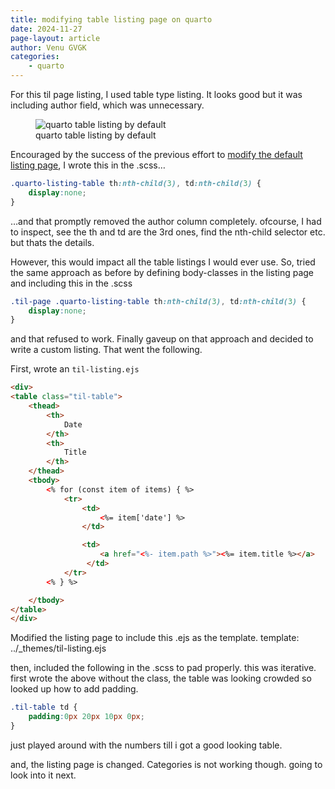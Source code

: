 ```yaml
---
title: modifying table listing page on quarto
date: 2024-11-27
page-layout: article
author: Venu GVGK
categories:
    - quarto
---
```

For this til page listing, I used table type listing. It looks good but it was including author field, which was unnecessary.

::: {.column-margin}

![quarto table listing by default](table-listing-with-author.jpg){.border}

:::

Encouraged by the success of the previous effort to [modify the default listing page](https://venugvgk.github.io/til/quarto/quarto-modify-listing-page.html), I wrote this in the .scss...

```css
.quarto-listing-table th:nth-child(3), td:nth-child(3) {
    display:none;
}

```
...and that promptly removed the author column completely.
ofcourse, I had to inspect, see the th and td are the 3rd ones, find the nth-child selector etc. but thats the details.

However, this would impact all the table listings I would ever use. So, tried the same approach as before by defining body-classes in the listing page and including this in the .scss

```css
.til-page .quarto-listing-table th:nth-child(3), td:nth-child(3) {
    display:none;
}
```
and that refused to work. Finally gaveup on that approach and decided to write a custom listing. That went the following.

First, wrote an `til-listing.ejs`

```html
<div>
<table class="til-table">
    <thead>
        <th>
            Date
        </th>
        <th>
            Title
        </th>
    </thead>
    <tbody>
        <% for (const item of items) { %>
            <tr>
                <td>
                    <%= item['date'] %>
                </td>

                <td>
                    <a href="<%- item.path %>"><%= item.title %></a>
                 </td>
            </tr>
        <% } %>

    </tbody>
</table>
</div>
```
Modified the listing page to include this .ejs as the template.
template: ../_themes/til-listing.ejs

then, included the following in the .scss to pad properly. this was iterative. first wrote the above without the class, the table was looking crowded so looked up how to add padding.

```css
.til-table td {
    padding:0px 20px 10px 0px;
}
```
just played around with the numbers till i got a good looking table.

and, the listing page is changed. Categories is not working though. going to look into it next.

